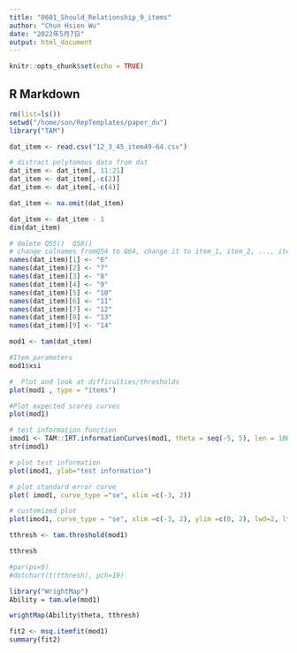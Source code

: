 ```yaml
---
title: "0601_Should_Relationship_9_items"
author: "Chun Hsien Wu"
date: "2022年5月7日"
output: html_document
---
```


```r
knitr::opts_chunk$set(echo = TRUE)
```

## R Markdown
```r
rm(list=ls())
setwd("/home/son/RepTemplates/paper_du")
library("TAM")

dat_item <- read.csv("12_3_45_item49-64.csv") 

# distract polytomous data from dat
dat_item <- dat_item[, 11:21]
dat_item <- dat_item[,-c(2)]
dat_item <- dat_item[,-c(4)]

dat_item <- na.omit(dat_item)

dat_item <- dat_item - 1
dim(dat_item)
```

```r
# delete Q55()  Q58()
# change colnames fromQ54 to Q64, change it to item_1, item_2, ..., item_9
names(dat_item)[1] <- "6"
names(dat_item)[2] <- "7"
names(dat_item)[3] <- "8"
names(dat_item)[4] <- "9"
names(dat_item)[5] <- "10"
names(dat_item)[6] <- "11"
names(dat_item)[7] <- "12"
names(dat_item)[8] <- "13"
names(dat_item)[9] <- "14"

mod1 <- tam(dat_item)

#Item parameters
mod1$xsi

#  Plot and look at difficulties/thresholds
plot(mod1 , type = "items")

#Plot expected scores curves
plot(mod1)
```

```r
# test information function
imod1 <- TAM::IRT.informationCurves(mod1, theta = seq(-5, 5), len = 100)
str(imod1)

# plot test information
plot(imod1, ylab="test information")

# plot standard error curve
plot( imod1, curve_type ="se", xlim =c(-3, 2))

# customized plot
plot(imod1, curve_type = "se", xlim =c(-3, 2), ylim =c(0, 2), lwd=2, lty=3)
```

```r
tthresh <- tam.threshold(mod1)

tthresh

#par(ps=9)
#dotchart(t(tthresh), pch=19)

library("WrightMap")
Ability = tam.wle(mod1)

wrightMap(Ability$theta, tthresh)

fit2 <- msq.itemfit(mod1)
summary(fit2)
```

